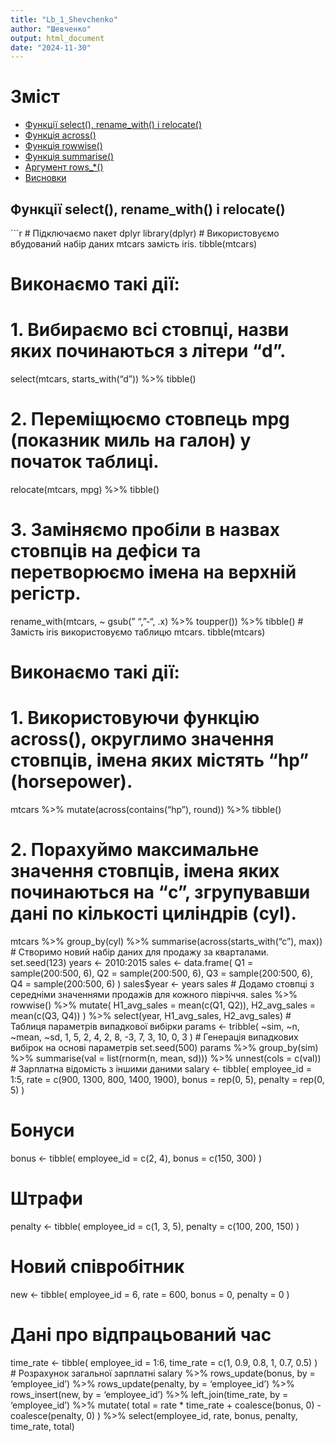 ---
title: "Lb_1_Shevchenko"
author: "Шевченко"
output: html_document
date: "2024-11-30"
---

# Зміст
- [Функції select(), rename_with() і relocate()](#функції-select-rename_with-і-relocate)
- [Функція across()](#функція-across)
- [Функція rowwise()](#функція-rowwise)
- [Функція summarise()](#функція-summarise)
- [Аргумент rows_*()](#аргумент-rows_*)
- [Висновки](#висновки)

## Функції select(), rename_with() і relocate()

```{r, message=FALSE}
# Підключаємо пакет dplyr
library(dplyr)
# Використовуємо вбудований набір даних mtcars замість iris.
tibble(mtcars)

# Виконаємо такі дії:
# 1. Вибираємо всі стовпці, назви яких починаються з літери "d".
select(mtcars, starts_with("d")) %>% tibble()

# 2. Переміщюємо стовпець mpg (показник миль на галон) у початок таблиці.
relocate(mtcars, mpg) %>% tibble()

# 3. Заміняємо пробіли в назвах стовпців на дефіси та перетворюємо імена на верхній регістр.
rename_with(mtcars, ~ gsub(" ", "-", .x) %>% toupper()) %>% tibble()
# Замість iris використовуємо таблицю mtcars.
tibble(mtcars)

# Виконаємо такі дії:
# 1. Використовуючи функцію across(), округлимо значення стовпців, імена яких містять "hp" (horsepower).
mtcars %>% mutate(across(contains("hp"), round)) %>% tibble()

# 2. Порахуймо максимальне значення стовпців, імена яких починаються на "c", згрупувавши дані по кількості циліндрів (cyl).
mtcars %>% group_by(cyl) %>% summarise(across(starts_with("c"), max))
# Створимо новий набір даних для продажу за кварталами.
set.seed(123)
years <- 2010:2015
sales <- data.frame(
  Q1 = sample(200:500, 6),
  Q2 = sample(200:500, 6),
  Q3 = sample(200:500, 6),
  Q4 = sample(200:500, 6)
)
sales$year <- years
sales
# Додамо стовпці з середніми значеннями продажів для кожного півріччя.
sales %>% rowwise() %>%
  mutate(
    H1_avg_sales = mean(c(Q1, Q2)),
    H2_avg_sales = mean(c(Q3, Q4))
  ) %>%
  select(year, H1_avg_sales, H2_avg_sales)
# Таблиця параметрів випадкової вибірки
params <- tribble(
  ~sim, ~n, ~mean, ~sd,
  1,  5,     2,   4,
  2,  8,    -3,   7,
  3, 10,     0,   3
)
# Генерація випадкових вибірок на основі параметрів
set.seed(500)
params %>% group_by(sim) %>%
  summarise(val = list(rnorm(n, mean, sd))) %>%
  unnest(cols = c(val))
# Зарплатна відомість з іншими даними
salary <- tibble(
  employee_id = 1:5,
  rate        = c(900, 1300, 800, 1400, 1900),
  bonus       = rep(0, 5),
  penalty     = rep(0, 5)
)

# Бонуси
bonus <- tibble(
  employee_id = c(2, 4),
  bonus = c(150, 300)
)

# Штрафи
penalty <- tibble(
  employee_id = c(1, 3, 5),
  penalty = c(100, 200, 150)
)

# Новий співробітник
new <- tibble(
  employee_id = 6,
  rate = 600,
  bonus = 0,
  penalty = 0
)

# Дані про відпрацьований час
time_rate <- tibble(
  employee_id = 1:6, 
  time_rate = c(1, 0.9, 0.8, 1, 0.7, 0.5)
)
# Розрахунок загальної зарплатні
salary %>%
  rows_update(bonus, by = 'employee_id') %>%
  rows_update(penalty, by = 'employee_id') %>%
  rows_insert(new, by = 'employee_id') %>%
  left_join(time_rate, by = 'employee_id') %>%
  mutate(
    total = rate * time_rate + coalesce(bonus, 0) - coalesce(penalty, 0)
  ) %>%
  select(employee_id, rate, bonus, penalty, time_rate, total)
